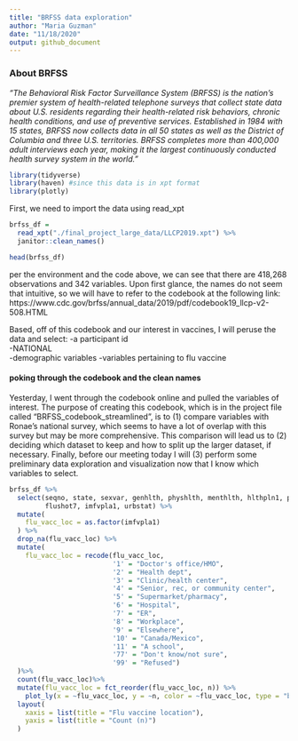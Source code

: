 ```yaml
---
title: "BRFSS data exploration"
author: "Maria Guzman"
date: "11/18/2020"
output: github_document
---
```


### About BRFSS

*"The Behavioral Risk Factor Surveillance System (BRFSS) is the nation’s premier system of health-related telephone surveys that collect state data about U.S. residents regarding their health-related risk behaviors, chronic health conditions, and use of preventive services. Established in 1984 with 15 states, BRFSS now collects data in all 50 states as well as the District of Columbia and three U.S. territories. BRFSS completes more than 400,000 adult interviews each year, making it the largest continuously conducted health survey system in the world."*

```r
library(tidyverse)
library(haven) #since this data is in xpt format
library(plotly)
```

First, we need to import the data using read_xpt

```r

brfss_df =
  read_xpt("./final_project_large_data/LLCP2019.xpt") %>%
  janitor::clean_names()

head(brfss_df)

```
per the environment and the code above, we can see that there are 418,268 observations and 342 variables. Upon first glance,
the names do not seem that intuitive, so we will have to refer to the codebook at the following link: https://www.cdc.gov/brfss/annual_data/2019/pdf/codebook19_llcp-v2-508.HTML

Based, off of this codebook and our interest in vaccines, I will peruse the data and select:
-a participant id  
-NATIONAL  
-demographic variables
-variables pertaining to flu vaccine


#### poking through the codebook and the clean names

Yesterday, I went through the codebook online and pulled the variables of interest. The purpose of creating this codebook,
which is in the project file called "BRFSS_codebook_streamlined", is to (1) compare variables with Ronae's national survey,
which seems to have a lot of overlap with this survey but may be more comprehensive. This comparison will lead us to (2) deciding
which dataset to keep and how to split up the larger dataset, if necessary. Finally, before our meeting today I will (3) perform
some preliminary data exploration and visualization now that I know which variables to select.

```r

 
brfss_df %>%
  select(seqno, state, sexvar, genhlth, physhlth, menthlth, hlthpln1, persdoc2, medcost, checkup1,
         flushot7, imfvpla1, urbstat) %>%
  mutate(
    flu_vacc_loc = as.factor(imfvpla1)
  ) %>%
  drop_na(flu_vacc_loc) %>%
  mutate(
    flu_vacc_loc = recode(flu_vacc_loc,
                          '1' = "Doctor's office/HMO",
                          '2' = "Health dept",
                          '3' = "Clinic/health center",
                          '4' = "Senior, rec, or community center",
                          '5' = "Supermarket/pharmacy",
                          '6' = "Hospital",
                          '7' = "ER",
                          '8' = "Workplace",
                          '9' = "Elsewhere",
                          '10' = "Canada/Mexico",
                          '11' = "A school",
                          '77' = "Don't know/not sure",
                          '99' = "Refused")
  )%>% 
  count(flu_vacc_loc)%>%
  mutate(flu_vacc_loc = fct_reorder(flu_vacc_loc, n)) %>%
    plot_ly(x = ~flu_vacc_loc, y = ~n, color = ~flu_vacc_loc, type = "bar", colors = "plasma") %>%
  layout(
    xaxis = list(title = "Flu vaccine location"),
    yaxis = list(title = "Count (n)")
  )
  



```
